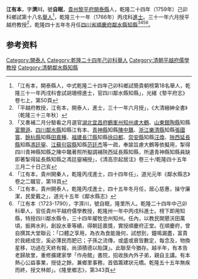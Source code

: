 {{明清人物信息框
| 姓名 =江有本
| 圖片名稱=  
| 圖片大小 = 220px
| 圖片說明 =  
| 最高職務 = [[四川|四川]][[鄰水縣知縣|鄰水縣知縣]]
| 國家 = 大清
| 爵位 =
| 籍貫 = [[貴州省|貴州省]][[黎平府|黎平府]][[開泰縣|開泰縣]]
| 字號 = 字濟川，號自眠 
| 諡號 = 
| 出生日期 = ？年？月？日（1723年？月？日）
| 出生地點 =
| 逝世日期 = 1790年？月？日
| 逝世地點 = 
| 府邸 =
| 墓葬 = 
| 配偶 =  
| 親屬 = 曾祖、祖、父，母
| 出身 = 
* 乾隆二十四年己卯科鄉試簡貴朝榜第18名舉人
* 乾隆三十一年丙戌科會試胡珊榜進士
| 經歷 = 
| 著作 =  
* 贈光禄寺丞董三謨墓詩<ref>「贈光禄寺丞董三謨墓……江有本詩。青鞵晩步龍溪月，隔岸寒燐明煊没。松煙寂寂古荒墳，曾表前明忠烈碣。千秋勁節逝者誰？董光禄是涕斯隨。孤城力戰天地震，殺身賴有史氏知。自古忠臣敢愛死，未必全家盡若此。父與弟兮妻子女，骨肉幾堆函谷裡。低徊短歎復長吁，忠裔不祚喪厥孤。年年寒食泉臺冷，麥飯誰來盛一盂？不逢黎陽賢明守，一坵蓬蒿土人有。樵夫牧䜿暮復朝，風雨耕犂遑恤後。君不見，張許之墓幾何年，松楸石馬尙依然。睢陽血碧人猶哭，山陽今亦淚泗漣。又不見，朱太常與何文烈，郡北郡西墓巍列。郡東重揭蓮花山，弈弈忠靈稱三絕」，《黎平府志》卷二下</ref>
*
*
}}
'''江有本'''{{BD|1723年||1790年||}}，字'''濟川'''，號'''自眠'''，[[貴州|貴州]][[黎平府|黎平府]][[開泰縣|開泰縣]]人，乾隆二十四年（1759年）己卯科鄉試第十八名[[舉人|舉人]]<ref>「江有本，開泰縣人，中式乾隆二十四年己卯科鄉試簡貴朝榜第18名舉人，乾隆三十一年丙戌科會試胡珊榜進士，官四川鄰水縣知縣」，光緒《黎平府志》卷七上，第50頁</ref>，乾隆三十一年（1766年）丙戌科[[進士|進士]]。三十一年六月授平越府教授<ref>「平越府教授，江有本，開泰人，進士，三十一年六月授」，《大清縉紳全書》〔乾隆三十三年秋〕</ref>，乾隆四十五年冬月任[[四川省|四川省]][[順慶府|順慶府]][[鄰水縣|鄰水縣]][[鄰水縣知縣、知事、縣長列表|知縣]]<ref>「又奏補二月分驗看之月選官[[湖北|湖北]][[宜昌府|宜昌府]][[鶴峯州|鶴峯州]][[知州|知州]][[盧大鶴|盧大鶴]]、[[山東|山東]][[館陶縣|館陶縣]]知縣[[富爾遜|富爾遜]]、[[四川|四川]][[鄰水縣|鄰水縣]]知縣江有本、[[青神縣|青神縣]]知縣[[陳中鼇|陳中鼇]]、[[浙江|浙江]][[樂清縣|樂清縣]]知縣[[張國寳|張國寳]]、[[餘杭縣|餘杭縣]]知縣[[田嘉種|田嘉種]]、[[福建|福建]][[長汀縣|長汀縣]]知縣[[徐曰都|徐曰都]]、[[崇安縣|崇安縣]]知縣[[汪煥|汪煥]]、[[陜西|陜西]][[延長縣|延長縣]]知縣[[馮廷鋆|馮廷鋆]]、[[江蘇|江蘇]][[句容縣|句容縣]]知縣[[范廷杰|范廷杰]]等一疏，奉諭旨慮大鶴等依擬用，掣得四川青神縣知縣之陳中鼇著照所擬調補陝西延長縣知縣，所遺青神縣知縣員缺即著掣得延長縣知縣之馮廷鋆補授」，《清高宗起居注》卷三十/乾隆四十五年三月二十日己亥</ref><ref>「江有本，貴州開秦人，乾隆丙戌進士，四十四年任」，道光元年《鄰水縣志》卷之二職官，第18頁</ref><ref>「江有本，貴州開泰人，乾隆丙戌進士，四十五年冬月任，居心慈惠，操守廉潔，民愛戴之」，道光十五年《鄰水縣志》</ref><ref>「江有本（1723-1790），字濟川，號自眠，隆里所人。乾隆二十四年中己卯科舉人，官任貴州平越府儒學教授，乾隆卅一年中丙戌科進士。榜下即用知縣，特授四川鄰水縣令，三十四年擢牧忠州知州。任內，以教民開懇沃田萬頃，振興水利，創設水車等績，得朝廷嘉獎，實授順慶府正堂。在順慶府，曾自撰其大堂聯云：「口體之享用，為衣為食能幾何，試想到，鐘鳴漏盡，富貴於我總成空，奚必薄民而肥已；子孫之流傳，或盛或衰皆數定，每念及，物換星移，功過在天終有報，尚須積德以貽謀」。此聯至今猶存。越半年，有本告老歸故里，重修擴建家學「作舟館」書院，招收族內外子弟，親自主講。有本熱心公益事業，授徒之餘，兼鄉里事務，首倡籌建狀元橋。乾隆五十五年無疾而終，授文林郎」。《隆里鄉志》，第343頁</ref>。

== 参考资料 ==
{{reflist}}

{{乾隆三十一年丙戌科殿試金榜}}
{{鄰水縣知縣}}

{{Authority control}}

{{DEFAULTSORT:}}
[[Category:開泰人|Category:開泰人]]
[[Category:乾隆二十四年己卯科舉人|Category:乾隆二十四年己卯科舉人]]
[[Category:清朝平越府儒學教授|Category:清朝平越府儒學教授]]
[[Category:清朝鄰水縣知縣|Category:清朝鄰水縣知縣]]


{{清朝人物小作品}}